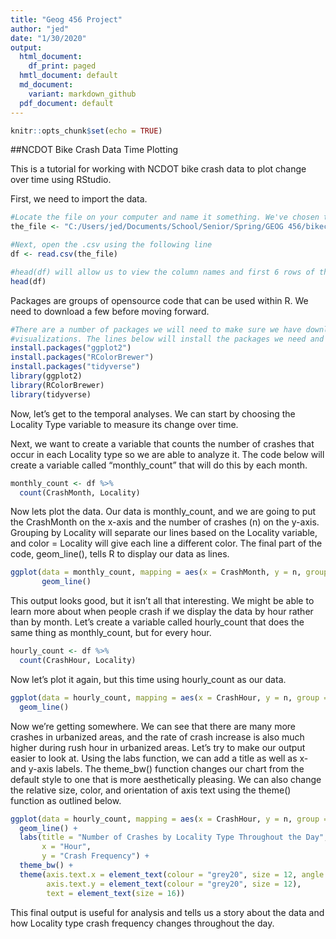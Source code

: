 ---
title: "Geog 456 Project"
author: "jed"
date: "1/30/2020"
output:
  html_document:
    df_print: paged
  hmtl_document: default
  md_document:
    variant: markdown_github
  pdf_document: default
---

```{r setup, include=FALSE}
knitr::opts_chunk$set(echo = TRUE)
```

##NCDOT Bike Crash Data Time Plotting

This is a tutorial for working with NCDOT bike crash data to plot change over time using RStudio.

First, we need to import the data.

```{r}
#Locate the file on your computer and name it something. We've chosen to name it "the_file"
the_file <- "C:/Users/jed/Documents/School/Senior/Spring/GEOG 456/bikecrash.csv"

#Next, open the .csv using the following line
df <- read.csv(the_file)

#head(df) will allow us to view the column names and first 6 rows of the data frame we opened
head(df)
```

Packages are groups of opensource code that can be used within R. We need to download a few before moving forward.

```{r}
#There are a number of packages we will need to make sure we have downloaded before creating our 
#visualizations. The lines below will install the packages we need and open their libraries.
install.packages("ggplot2")
install.packages("RColorBrewer")
install.packages("tidyverse")
library(ggplot2)
library(RColorBrewer)
library(tidyverse)
```

Now, let's get to the temporal analyses. We can start by choosing the Locality Type variable to measure
its change over time.


Next, we want to create a variable that counts the number of crashes that occur in each Locality
type so we are able to analyze it. The code below will create a variable called "monthly_count" 
that will do this by each month.

```{r}
monthly_count <- df %>%
  count(CrashMonth, Locality)
```

Now lets plot the data. Our data is monthly_count, and we are going to put the CrashMonth on the 
x-axis and the number of crashes (n) on the y-axis. Grouping by Locality will separate our lines
based on the Locality variable, and color = Locality will give each line a different color. The
final part of the code, geom_line(), tells R to display our data as lines.

```{r}
ggplot(data = monthly_count, mapping = aes(x = CrashMonth, y = n, group = Locality, color = Locality)) +
       geom_line()
```

This output looks good, but it isn't all that interesting. We might be able to learn more about
when people crash if we display the data by hour rather than by month. Let's create a variable
called hourly_count that does the same thing as monthly_count, but for every hour.

```{r}
hourly_count <- df %>%
  count(CrashHour, Locality)
```

Now let's plot it again, but this time using hourly_count as our data.

```{r}
ggplot(data = hourly_count, mapping = aes(x = CrashHour, y = n, group = Locality, color = Locality)) +
  geom_line()
```

Now we're getting somewhere. We can see that there are many more crashes in urbanized areas, and the 
rate of crash increase is also much higher during rush hour in urbanized areas.
Let's try to make our output easier to look at. Using the labs function, we can add a title as well as
x- and y-axis labels. The theme_bw() function changes our chart from the default style to one that is
more aesthetically pleasing. We can also change the relative size, color, and orientation of axis text
using the theme() function as outlined below.

```{r}
ggplot(data = hourly_count, mapping = aes(x = CrashHour, y = n, group = Locality, color = Locality)) +
  geom_line() +
  labs(title = "Number of Crashes by Locality Type Throughout the Day",
       x = "Hour",
       y = "Crash Frequency") +
  theme_bw() +
  theme(axis.text.x = element_text(colour = "grey20", size = 12, angle = 45, hjust = 0.5, vjust = 0.5),
        axis.text.y = element_text(colour = "grey20", size = 12),
        text = element_text(size = 16))
```

This final output is useful for analysis and tells us a story about the data and how Locality type
crash frequency changes throughout the day.
